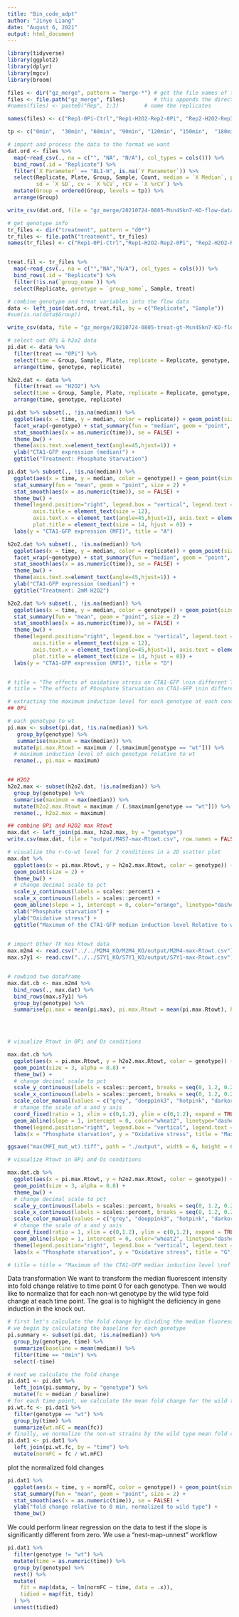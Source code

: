 ```yaml
---
title: "Bin_code_adpt"
author: "Jinye Liang"
date: "August 6, 2021"
output: html_document
---
```


```r
library(tidyverse)
library(ggplot2)
library(dplyr)
library(mgcv)
library(broom)
```



```r
files <- dir("gz_merge", pattern = "merge-*") # get the file names of the merged
files <- file.path("gz_merge", files)         # this appends the directory to the file names
#names(files) <- paste0("Rep", 1:3)        # name the replicates

names(files) <- c("Rep1-0Pi-Ctrl","Rep1-H2O2-Rep2-0Pi", "Rep2-H2O2-Rep3-0Pi", "Rep3-H2O2-Ctrl")

tp <- c("0min",  "30min", "60min", "90min", "120min", "150min",  "180min", "210min", "240min") # ordered time points

# import and process the data to the format we want
dat.ord <- files %>% 
  map(~read_csv(., na = c("", "NA", "N/A"), col_types = cols())) %>% 
  bind_rows(.id = "Replicate") %>% 
  filter(`X Parameter` == "BL1-H", is.na(`Y Parameter`)) %>% 
  select(Replicate, Plate, Group, Sample, Count, median = `X Median`, peak = `X Peak`,
         sd = `X SD`, cv = `X %CV`, rCV = `X %rCV`) %>% 
  mutate(Group = ordered(Group, levels = tp)) %>% 
  arrange(Group)

write_csv(dat.ord, file = "gz_merge/20210724-0805-Msn4Skn7-KO-flow-data.csv")
```


```r
# get genotype info
tr_files <- dir("treatment", pattern = "d0*")
tr_files <- file.path("treatment", tr_files)
names(tr_files) <- c("Rep1-0Pi-Ctrl","Rep1-H2O2-Rep2-0Pi", "Rep2-H2O2-Rep3-0Pi", "Rep3-H2O2-Ctrl")


treat.fil <- tr_files %>% 
  map(~read_csv(., na = c("","NA","N/A"), col_types = cols())) %>% 
  bind_rows(.id = "Replicate") %>% 
  filter(!is.na(`group_name`)) %>% 
  select(Replicate, genotype = `group_name`, Sample, treat)

# combine genotype and treat variables into the flow data
data <- left_join(dat.ord, treat.fil, by = c("Replicate", "Sample"))
#sum(is.na(data$Group))

write_csv(data, file = "gz_merge/20210724-0805-treat-gt-Msn4Skn7-KO-flow-data.csv.gz")

# select out 0Pi & h2o2 data
pi.dat <- data %>% 
  filter(treat == "0Pi") %>% 
  select(time = Group, Sample, Plate, replicate = Replicate, genotype, median) %>% 
  arrange(time, genotype, replicate)

h2o2.dat <- data %>% 
  filter(treat == "H2O2") %>% 
  select(time = Group, Sample, Plate, replicate = Replicate, genotype, median) %>% 
  arrange(time, genotype, replicate)

```

```r
pi.dat %>% subset(., !is.na(median)) %>% 
  ggplot(aes(x = time, y = median, color = replicate)) + geom_point(size = 0.2) + 
  facet_wrap(~genotype) + stat_summary(fun = "median", geom = "point", size = 2) +
  stat_smooth(aes(x = as.numeric(time)), se = FALSE) +
  theme_bw() +
  theme(axis.text.x=element_text(angle=45,hjust=1)) +
  ylab("CTA1-GFP expression (median)") +
  ggtitle("Treatment: Phosphate Starvation")

pi.dat %>% subset(., !is.na(median)) %>% 
  ggplot(aes(x = time, y = median, color = genotype)) + geom_point(size = 0.2) + 
  stat_summary(fun = "mean", geom = "point", size = 2) +
  stat_smooth(aes(x = as.numeric(time)), se = FALSE) +
  theme_bw() +
  theme(legend.position="right", legend.box = "vertical", legend.text = element_text(size=10), 
        axis.title = element_text(size = 12), 
        axis.text.x = element_text(angle=45,hjust=1), axis.text = element_text(size = 12), 
        plot.title = element_text(size = 14, hjust = 0)) +
  labs(y = "CTA1-GFP expression (MFI)", title = "A")

h2o2.dat %>% subset(., !is.na(median)) %>% 
  ggplot(aes(x = time, y = median, color = replicate)) + geom_point(size = 0.2) + 
  facet_wrap(~genotype) + stat_summary(fun = "median", geom = "point", size = 2) +
  stat_smooth(aes(x = as.numeric(time)), se = FALSE) +
  theme_bw() +
  theme(axis.text.x=element_text(angle=45,hjust=1)) +
  ylab("CTA1-GFP expression (median)") +
  ggtitle("Treatment: 2mM H2O2")

h2o2.dat %>% subset(., !is.na(median)) %>% 
  ggplot(aes(x = time, y = median, color = genotype)) + geom_point(size = 0.2) + 
  stat_summary(fun = "mean", geom = "point", size = 2) +
  stat_smooth(aes(x = as.numeric(time)), se = FALSE) +
  theme_bw() +
  theme(legend.position="right", legend.box = "vertical", legend.text = element_text(size=10), 
        axis.title = element_text(size = 12), 
        axis.text.x = element_text(angle=45,hjust=1), axis.text = element_text(size = 12), 
        plot.title = element_text(size = 14, hjust = 0)) + 
  labs(y = "CTA1-GFP expression (MFI)", title = "D")


# title = "The effects of oxidative stress on CTA1-GFP \nin different TFs KO strains"
# title = "The effects of Phosphate Starvation on CTA1-GFP \nin different TFs KO strains"

```
```r
# extracting the maximum induction level for each genotype at each condition
## 0Pi

# each genotype to wt
pi.max <- subset(pi.dat, !is.na(median)) %>% 
   group_by(genotype) %>%                 
   summarise(maximum = max(median)) %>% 
  mutate(pi.max.Rtowt = maximum / (.$maximum[genotype == "wt"])) %>%  
  # maximum induction level of each genotype relative to wt
  rename(., pi.max = maximum)


## H2O2
h2o2.max <- subset(h2o2.dat, !is.na(median)) %>% 
  group_by(genotype) %>% 
  summarise(maximum = max(median)) %>% 
  mutate(h2o2.max.Rtowt = maximum / (.$maximum[genotype == "wt"])) %>% 
  rename(., h2o2.max = maximum)

## combine 0Pi and H2O2 max Rtowt
max.dat <- left_join(pi.max, h2o2.max, by = "genotype")
write.csv(max.dat, file = "output/M4S7-max-Rtowt.csv", row.names = FALSE)

# visualize the r-to-wt level for 2 conditions in a 2D scatter plot
max.dat %>% 
  ggplot(aes(x = pi.max.Rtowt, y = h2o2.max.Rtowt, color = genotype)) +
  geom_point(size = 2) +   
  theme_bw() +
  # change decimal scale to pct
  scale_y_continuous(labels = scales::percent) +
  scale_x_continuous(labels = scales::percent) +
  geom_abline(slope = 1, intercept = 0, color="orange", linetype="dashed", size=1) +
  xlab("Phosphate starvation") +
  ylab("Oxidative stress") +
  ggtitle("Maximum of the CTA1-GFP median induction level Relative to wt")
  

```

```r
# import Other TF Kos Rtowt data
max.m2m4 <- read.csv("../../M2M4_KO/M2M4_KO/output/M2M4-max-Rtowt.csv")
max.s7y1 <- read.csv("../../S7Y1_KO/S7Y1_KO/output/S7Y1-max-Rtowt.csv")


# rowbind two dataframe
max.dat.cb <- max.m2m4 %>% 
  bind_rows(., max.dat) %>% 
  bind_rows(max.s7y1) %>%
  group_by(genotype) %>% 
  summarise(pi.max = mean(pi.max), pi.max.Rtowt = mean(pi.max.Rtowt), h2o2.max = mean(h2o2.max), h2o2.max.Rtowt = mean(h2o2.max.Rtowt))
  



# visualize Rtowt in 0Pi and Os conditions

max.dat.cb %>% 
  ggplot(aes(x = pi.max.Rtowt, y = h2o2.max.Rtowt, color = genotype)) +
  geom_point(size = 3, alpha = 0.8) +   
  theme_bw() +
  # change decimal scale to pct
  scale_y_continuous(labels = scales::percent, breaks = seq(0, 1.2, 0.2)) +
  scale_x_continuous(labels = scales::percent, breaks = seq(0, 1.2, 0.2)) +
  scale_color_manual(values = c("grey", "deeppink3", "hotpink", "darkorchid2", "deepskyblue", "dodgerblue3", "grey20", "seagreen1"))  +
  # change the scale of x and y axis
  coord_fixed(ratio = 1, xlim = c(0,1.2), ylim = c(0,1.2), expand = TRUE, clip = "on") +
  geom_abline(slope = 1, intercept = 0, color="wheat2", linetype="dashed", size=1) +
  theme(legend.position="right", legend.box = "vertical", legend.text = element_text(size=10), axis.title = element_text(size = 14), axis.text = element_text(size = 12), title = element_text(size = 12)) + 
  labs(x = "Phosphate starvation", y = "Oxidative stress", title = "Maximum of the CTA1-GFP median induction level \nof the TF KOs relative to wt")

ggsave("max(MFI_mut_wt).tiff", path = "./output", width = 6, height = 6, device='tiff', dpi=700)

```
```r
# visualize Rtowt in 0Pi and Os conditions

max.dat.cb %>% 
  ggplot(aes(x = pi.max.Rtowt, y = h2o2.max.Rtowt, color = genotype)) +
  geom_point(size = 3, alpha = 0.8) +   
  theme_bw() +
  # change decimal scale to pct
  scale_y_continuous(labels = scales::percent, breaks = seq(0, 1.2, 0.2)) +
  scale_x_continuous(labels = scales::percent, breaks = seq(0, 1.2, 0.2)) +
  scale_color_manual(values = c("grey", "deeppink3", "hotpink", "darkorchid2", "deepskyblue", "dodgerblue3", "grey20", "seagreen1"))  +
  # change the scale of x and y axis
  coord_fixed(ratio = 1, xlim = c(0,1.2), ylim = c(0,1.2), expand = TRUE, clip = "on") +
  geom_abline(slope = 1, intercept = 0, color="wheat2", linetype="dashed", size=1) +
  theme(legend.position="right", legend.box = "vertical", legend.text = element_text(size=10), axis.title = element_text(size = 14), axis.text = element_text(size = 12), title = element_text(size = 12)) + 
  labs(x = "Phosphate starvation", y = "Oxidative stress", title = "G")

# title = title = "Maximum of the CTA1-GFP median induction level \nof the TF KOs relative to wt"

```



Data transformation
We want to transform the median fluorescent intensity into fold change relative to time point 0 for each genotype. Then we would like to normalize that for each non-wt genotype by the wild type fold change at each time point. The goal is to highlight the deficiency in gene induction in the knock out.


```r
# first let's calculate the fold change by dividing the median fluorescent indensity of each genotype at each time point by the mean MFI for that genotype at time point 0.
# we begin by calculating the baseline for each genotype
pi.summary <- subset(pi.dat, !is.na(median)) %>% 
  group_by(genotype, time) %>% 
  summarize(baseline = mean(median)) %>% 
  filter(time == "0min") %>% 
  select(-time)
```

```r
# next we calculate the fold change
pi.dat1 <- pi.dat %>% 
  left_join(pi.summary, by = "genotype") %>% 
  mutate(fc = median / baseline)
# for each time point, we calculate the mean fold change for the wild type strain  
pi.wt.fc <- pi.dat1 %>% 
  filter(genotype == "wt") %>% 
  group_by(time) %>% 
  summarize(wt.mFC = mean(fc))
# finally, we normalize the non-wt strains by the wild type mean fold change at each time point
pi.dat1 <- pi.dat1 %>% 
  left_join(pi.wt.fc, by = "time") %>% 
  mutate(normFC = fc / wt.mFC)

```

plot the normalized fold changes
```r
pi.dat1 %>% 
  ggplot(aes(x = time, y = normFC, color = genotype)) + geom_point(size = 0.2) + 
  stat_summary(fun = "mean", geom = "point", size = 2) +
  stat_smooth(aes(x = as.numeric(time)), se = FALSE) +
  ylab("fold change relative to 0 min, normalized to wild type") +
  theme_bw()

```
We could perform linear regression on the data to test if the slope is significantly different from zero. We use a “nest-map-unnest” workflow

```r
pi.dat1 %>% 
  filter(genotype != "wt") %>% 
  mutate(time = as.numeric(time)) %>% 
  group_by(genotype) %>% 
  nest() %>% 
  mutate(
    fit = map(data, ~ lm(normFC ~ time, data = .x)),
    tidied = map(fit, tidy)
  ) %>% 
  unnest(tidied)


```